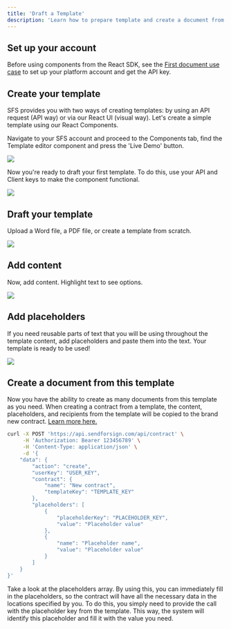 ```yaml
---
title: 'Draft a Template'
description: 'Learn how to prepare template and create a document from it.'
---
```


## Set up your account

Before using components from the React SDK, see the [First document use case](/usecase/firstdoc) to set up your 
platform account and get the API key.

## Create your template

SFS provides you with two ways of creating templates: by using an API request (API way) or via our React UI (visual way). 
Let's create a simple template using our React Components. 

Navigate to your SFS account and proceed to the Components tab, find the Template editor component 
and press the 'Live Demo' button.

<Frame caption="Components">
  <img src="/usecase/img/2.png" />
</Frame>

Now you're ready to draft your first template. To do this, use your API and Client keys to make the component functional.

<Frame caption="Template editor">
  <img src="/usecase/img/3.png" />
</Frame>

## Draft your template

Upload a Word file, a PDF file, or create a template from scratch.

<Frame caption="Template editor">
  <img src="/usecase/img/4.png" />
</Frame>

## Add content

Now, add content. Highlight text to see options.

<Frame caption="Template editor">
  <img src="/usecase/img/5.png" />
</Frame>

## Add placeholders

If you need reusable parts of text that you will be using throughout the template content, 
add placeholders and paste them into the text. Your template is ready to be used!

<Frame caption="Placeholders">
  <img src="/usecase/img/6.png" />
</Frame>

## Create a document from this template

Now you have the ability to create as many documents from this template as you need. When creating a 
contract from a template, the content, placeholders, and recipients from the template will be 
copied to the brand new contract. [Learn more here.](/api-reference/contract/create-fill)

```bash cURL
curl -X POST 'https://api.sendforsign.com/api/contract' \
     -H 'Authorization: Bearer 123456789' \
     -H 'Content-Type: application/json' \
     -d '{
    "data": {
        "action": "create",
        "userKey": "USER_KEY",
        "contract": {
            "name": "New contract",
            "templateKey": "TEMPLATE_KEY"
        },
        "placeholders": [
            {
                "placeholderKey": "PLACEHOLDER_KEY",
                "value": "Placeholder value"
            },
            {
                "name": "Placeholder name",
                "value": "Placeholder value"
            }
        ]
    }
}'
```

Take a look at the placeholders array. By using this, you can immediately fill in the placeholders, 
so the contract will have all the necessary data in the locations specified by you. To do this, you simply 
need to provide the call with the placeholder key from the template. This way, the system will identify this 
placeholder and fill it with the value you need.